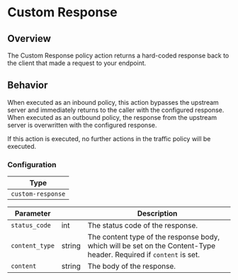 # Custom Response

## Overview

The Custom Response policy action returns a hard-coded response back to the client that made a request to your endpoint.

## Behavior

When executed as an inbound policy, this action bypasses the upstream server and immediately returns to the caller with
the configured response. When executed as an outbound policy, the response from the upstream server is overwritten with the
configured response.

If this action is executed, no further actions in the traffic policy will be executed.

### Configuration

| Type              |
| ----------------- |
| `custom-response` |

| Parameter      | &nbsp; | Description                                                                                                        |
| -------------- | ------ | ------------------------------------------------------------------------------------------------------------------ |
| `status_code`  | int    | The status code of the response.                                                                                   |
| `content_type` | string | The content type of the response body, which will be set on the Content-Type header. Required if `content` is set. |
| `content`      | string | The body of the response.                                                                                          |

